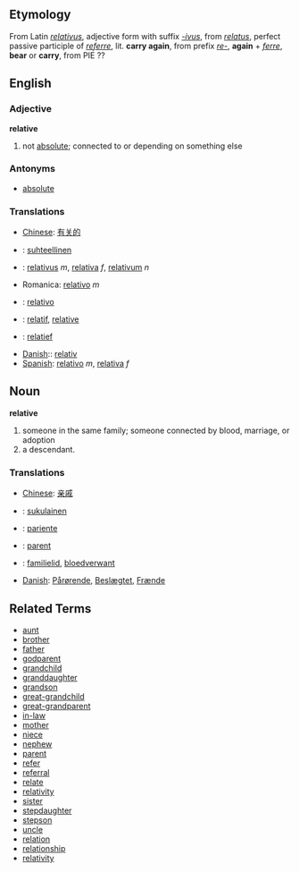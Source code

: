 ==Etymology==
From Latin ''[[relativus]]'', adjective form with suffix ''[[-ivus]]'', from ''[[relatus]]'', perfect passive participle of ''[[referre]]'', lit. '''carry again''', from prefix ''[[re-]]'', '''again''' + ''[[ferre]]'', '''bear''' or '''carry''', from PIE ??

==English==
===Adjective===
'''relative'''

# not [[absolute]]; connected to or depending on something else

===Antonyms===
*[[absolute]]

===Translations===
*[[Chinese]]: [[有关的]]
*{{fi}}: [[suhteellinen]]
*{{la}}: [[relativus]] ''m'', [[relativa]] ''f'', [[relativum]] ''n''
*Romanica: [[relativo]] ''m''
*{{es}}: [[relativo]]
*{{fr}}: [[relatif]], [[relative]]
*{{nl}}: [[relatief]]
*[[Danish]]:: [[relativ]]
*[[Spanish]]: [[relativo]] ''m'', [[relativa]] ''f''

==Noun==
'''relative'''

# someone in the same family; someone connected by blood, marriage, or adoption
# a descendant.

===Translations===
*[[Chinese]]: [[亲戚]]
*{{fi}}: [[sukulainen]]
*{{es}}: [[pariente]]
*{{fr}}: [[parent]]
*{{nl}}: [[familielid]], [[bloedverwant]]
*[[Danish]]: [[Pårørende]], [[Beslægtet]], [[Frænde]]


==Related Terms==
*[[aunt]]
*[[brother]]
*[[father]]
*[[godparent]]
*[[grandchild]]
*[[granddaughter]]
*[[grandson]]
*[[great-grandchild]]
*[[great-grandparent]]
*[[in-law]]
*[[mother]]
*[[niece]]
*[[nephew]]
*[[parent]]
*[[refer]]
*[[referral]]
*[[relate]]
*[[relativity]]
*[[sister]]
*[[stepdaughter]]
*[[stepson]]
*[[uncle]]
*[[relation]]
*[[relationship]]
*[[relativity]]